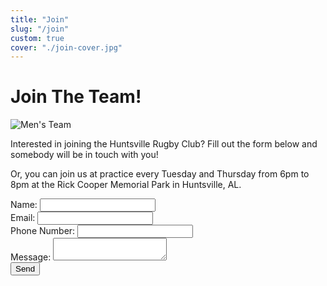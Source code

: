 ```yaml
---
title: "Join"
slug: "/join"
custom: true
cover: "./join-cover.jpg"
---
```


<div style={{ margin: `0 auto`, maxWidth: `70ch`, padding: `2rem` }}>

<h1 data-testid="page-title">Join The Team!</h1>

</div>

![Men's Team](./mens-team-join.jpeg)

<div style={{ margin: `0 auto`, maxWidth: `70ch` }}>

Interested in joining the Huntsville Rugby Club? Fill out the form below and somebody will be in touch with you!

Or, you can join us at practice every Tuesday and Thursday from 6pm to 8pm at the Rick Cooper Memorial Park in Huntsville, AL.

<div style={{ display: `flex`,
    flexWrap: `wrap`,
    marginTop: `3rem`, 
    textDecoration: `none`,
    border: `1px solid #eaeaea`,
    padding: `1rem`,
    borderRadius: `10px`}}>

  <form
    name="join"
    method="post"
    data-netlify="true"
    netlify-honeypot="bot-field"
    style={{ minWidth: `100%` }}
  >
    <input type="hidden" name="bot-field" />
    <div>
      Name: <input type="text" name="name" style={{ minWidth: `100%` }}/>
    </div>
    <div>
      <label>
        Email: <input type="email" name="email" style={{ minWidth: `100%` }}/>
      </label>
    </div>
    <div>
      <label>
        Phone Number: <input type="tel" name="phone" style={{ minWidth: `100%` }}/>
      </label>
    </div>
    <div>
      <label>
        Message: <textarea name="message" style={{ minWidth: `100%` }}></textarea>
      </label>
    </div>
    <div>
      <button type="submit">Send</button>
    </div>
  </form>
</div>

</div>
